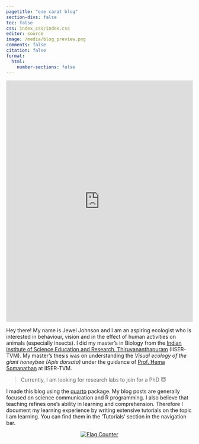 ```yaml
---
pagetitle: "one carat blog"
section-divs: false
toc: false
css: index_css/index.css
editor: source
image: /media/blog_preview.png
comments: false
citation: false
format:
  html:
    number-sections: false
---
```


::: {.column-screen-inset}
<iframe src='https://cdn.knightlab.com/libs/timeline3/latest/embed/index.html?source=1x140XobOdXwflXTyN53o_0udhJAOW8SVnPgRX5iXtxE&font=Default&lang=en&timenav_position=top&initial_zoom=2&height=650' width='100%' height='650' webkitallowfullscreen mozallowfullscreen allowfullscreen frameborder='0'></iframe>
:::

Hey there! My name is Jewel Johnson and I am an aspiring ecologist who is interested in behaviour, vision and in the effect of human activities on animals (especially insects). I did my master's in Biology from the [Indian Institute of Science Education and Research, Thiruvananthapuram](https://www.iisertvm.ac.in/) (IISER-TVM). My master's thesis was on understanding the *Visual ecology of the giant honeybee (Apis dorsata)* under the guidance of [Prof. Hema Somanathan](https://faculty.iisertvm.ac.in/beelab/) at IISER-TVM.

> Currently, I am looking for research labs to join for a PhD 😇

I made this blog using the [quarto](https://quarto.org/) package. My blog posts are generally focused on science communication and R programming. I also believe that teaching refines one's ability in learning and comprehension. Therefore I document my learning experience by writing extensive tutorials on the topic I am learning. You can find them in the 'Tutorials' section in the navigation bar.

<center>        
<a href="https://info.flagcounter.com/ynrK"><img src="https://s11.flagcounter.com/count2/ynrK/bg_000000/txt_FFFFFF/border_F0F0F0/columns_3/maxflags_9/viewers_0/labels_1/pageviews_1/flags_0/percent_0/" alt="Flag Counter" border="0"></a>
</center>